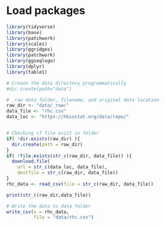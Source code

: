 # Load packages
```r
library(tidyverse)
library(base)
library(patchwork)
library(scales)
library(ggridges)
library(patchwork)
library(ggseqlogo)
library(dplyr)
library(table1)
```


```r
# Create the data directory programmatically
#dir.create(path="data")

# _raw data folder, filename, and original data location
raw_dir <- "data/_raw/"
data_file <- "rhc.csv"
data_loc <- "https://hbiostat.org/data/repo/"


# Checking if file exist in folder
if( !dir.exists(raw_dir) ){
  dir.create(path = raw_dir)
}
if( !file.exists(str_c(raw_dir, data_file)) ){
  download.file(
    url = str_c(data_loc, data_file),
    destfile = str_c(raw_dir, data_file))
}
rhc_data <- read_csv(file = str_c(raw_dir, data_file))

print(str_c(raw_dir,data_file))

# Write the data to data folder
write_csv(x = rhc_data,
          file = "data/rhc.csv")
```